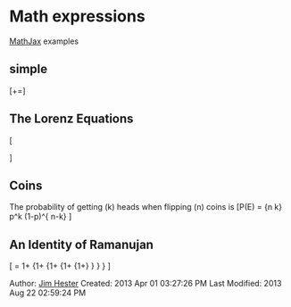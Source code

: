 <!--
%\VignetteEngine{knitr}
%\VignetteIndexEntry{Math expressions example}
-->

# Math expressions #
[MathJax](http://www.mathjax.org/demos/tex-samples) examples

## simple
\[\alpha+\beta=\gamma\]

## The Lorenz Equations ##
\[\begin{aligned}
\dot{x} &amp; = \sigma(y-x) \\
\dot{y} &amp; = \rho x - y - xz \\
\dot{z} &amp; = -\beta z + xy
\end{aligned} \]

## Coins ##
The probability of getting \(k\) heads when flipping \(n\) coins is
\[P(E)   = {n \choose k} p^k (1-p)^{ n-k} \]

## An Identity of Ramanujan ##
\[ \frac{1}{\Bigl(\sqrt{\phi \sqrt{5}}-\phi\Bigr) e^{\frac25 \pi}} =
1+\frac{e^{-2\pi}} {1+\frac{e^{-4\pi}} {1+\frac{e^{-6\pi}}
{1+\frac{e^{-8\pi}} {1+\ldots} } } } \]

Author: [Jim Hester](http://jimhester.com)
Created: 2013 Apr 01 03:27:26 PM
Last Modified: 2013 Aug 22 02:59:24 PM

